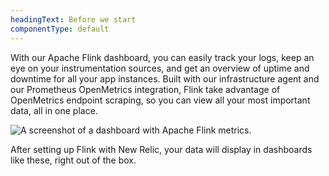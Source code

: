 ```yaml
---
headingText: Before we start
componentType: default
---
```


With our Apache Flink dashboard, you can easily track your logs, keep an eye on your instrumentation sources, and get an overview of uptime and downtime for all your app instances. Built with our infrastructure agent and our Prometheus OpenMetrics integration, Flink <InlinePopover type="dashboards"/> take advantage of OpenMetrics endpoint scraping, so you can view all your most important data, all in one place.

<img
  src="/images/dashboards_screenshot-full_apache-flink-quickstart.webp"
  title="Apache Flink dashboard landing page"
  alt="A screenshot of a dashboard with Apache Flink metrics."
/>

<figcaption>
  After setting up Flink with New Relic, your data will display in dashboards like these, right out of the box.
</figcaption>
